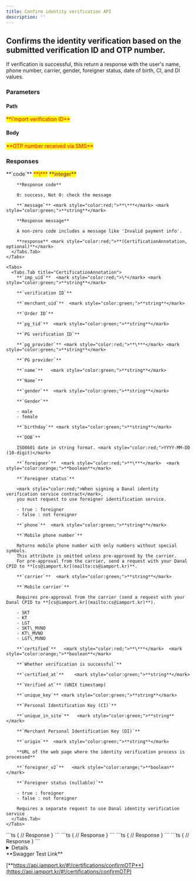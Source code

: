 ```yaml
---
title: Confirm identity verification API
description: ''
---
```



## Confirms the identity verification based on the submitted verification ID and OTP number.

<Swagger method="post" path="/certifications/otp/confirm/{imp_uid}" baseUrl="https://api.iamport.kr" summary="Confirms the identity verification based on the submitted verification ID and OTP number. ">
  <SwaggerDescription>
    If verification is successful, this return a response with the user's name, phone number, carrier, gender, foreigner status, date of birth, CI, and DI values.
  </SwaggerDescription>

  ### Parameters

  #### Path

  <SwaggerParameter name="imp_uid" type="String" required="true">
    <mark style="color:red;">
      **i'mport verification ID**
    </mark>
  </SwaggerParameter>

  #### Body

  <SwaggerParameter name="otp" type="String" required="true">
    <mark style="color:red;">
      **OTP number received via SMS**
    </mark>
  </SwaggerParameter>

  ### Responses

  <SwaggerResponse status="200: OK" description="Success">
    <Tabs>
      <Tabs.Tab title="CertificationResponse">
        **`code`** <mark style="color:red;">**\***</mark> <mark style="color:purple;">**integer**</mark>

        **Response code**

        0: success, Not 0: check the message

        **`message`** <mark style="color:red;">**\***</mark> <mark style="color:green;">**string**</mark>

        **Response message**

        A non-zero code includes a message like 'Invalid payment info'.

        **response** <mark style="color:red;">**(CertificationAnnotation, optional)**</mark>
      </Tabs.Tab>
    </Tabs>

    <Tabs>
      <Tabs.Tab title="CertificationAnnotation">
        **`imp_uid`**  <mark style="color:red;">\*</mark> <mark style="color:green;">**string**</mark>

        **`verification ID`**

        **`merchant_uid`**  <mark style="color:green;">**string**</mark>

        **`Order ID`**

        **`pg_tid`**  <mark style="color:green;">**string**</mark>

        **`PG verification ID`**

        **`pg_provider`** <mark style="color:red;">**\***</mark> <mark style="color:green;">**string**</mark>

        **`PG provider`**

        **`name`**   <mark style="color:green;">**string**</mark>

        **`Name`**

        **`gender`**  <mark style="color:green;">**string**</mark>

        **`Gender`**

        - male
        - female

        **`birthday`** <mark style="color:green;">**string**</mark>

        **`DOB`**

        ISO8601 date in string format. <mark style="color:red;">YYYY-MM-DD (10-digit)</mark>

        **`foreigner`**  <mark style="color:red;">**\***</mark>  <mark style="color:orange;">**boolean**</mark>

        **`Foreigner status`**

        <mark style="color:red;">When signing a Danal identity verification service contract</mark>,
        you must request to use foreigner identification service.

        - true : foreigner
        - false : not foreigner

        **`phone`**  <mark style="color:green;">**string**</mark>

        **`Mobile phone number`**

        Returns mobile phone number with only numbers without special symbols.
        This attribute is omitted unless pre-approved by the carrier.
        For pre-approval from the carrier, send a request with your Danal CPID to **[cs@iamport.kr](mailto:cs@iamport.kr)**.

        **`carrier`**  <mark style="color:green;">**string**</mark>

        **`Mobile carrier`**

        Requires pre-approval from the carrier (send a request with your Danal CPID to **[cs@iamport.kr](mailto:cs@iamport.kr)**).

        - SKT
        - KT
        - LGT
        - SKT\_MVNO
        - KT\_MVNO
        - LGT\_MVNO

        **`certified`**   <mark style="color:red;">**\***</mark>  <mark style="color:orange;">**boolean**</mark>

        **`Whether verification is successful`**

        **`certified_at`**    <mark style="color:green;">**string**</mark>

        **`Verified at`** (UNIX timestamp)

        **`unique_key`** <mark style="color:green;">**string**</mark>

        **`Personal Identification Key (CI)`**

        **`unique_in_site`**   <mark style="color:green;">**string**</mark>

        **`Merchant Personal Identification Key (DI)`**

        **`origin`**  <mark style="color:green;">**string**</mark>

        **URL of the web page where the identity verification process is processed**

        **`foreigner_v2`**   <mark style="color:orange;">**boolean**</mark>

        **`Foreigner status (nullable)`**

        - true : foreigner
        - false : not foreigner

        Requires a separate request to use Danal identity verification service
      </Tabs.Tab>
    </Tabs>
  </SwaggerResponse>

  <SwaggerResponse status="400: Bad Request" description="Missing or invalid parameter error">
    ```ts
    {
      // Response
    }
    ```
  </SwaggerResponse>

  <SwaggerResponse status="401: Unauthorized" description="Missing or invalid access token">
    ```ts
    {
      // Response
    }
    ```
  </SwaggerResponse>

  <SwaggerResponse status="404: Not Found" description="Result not found">
    ```ts
    {
      // Response
    }
    ```
  </SwaggerResponse>

  <SwaggerResponse status="500: Internal Server Error" description="Danal server error">
    ```ts
    {
      // Response
    }
    ```
  </SwaggerResponse>
</Swagger>

<Details>
  <Details.Summary>Response Model Schema</Details.Summary>

  <Details.Content>
    ```json
    {
      "code": 0,
      "message": "string",
      "response": {
        "imp_uid": "string",
        "merchant_uid": "string",
        "pg_tid": "string",
        "pg_provider": "string",
        "name": "string",
        "gender": "string",
        "birth": 0,
        "birthday": "string",
        "foreigner": true,
        "phone": "string",
        "carrier": "SKT",
        "certified": true,
        "certified_at": 0,
        "unique_key": "string",
        "unique_in_site": "string",
        "origin": "string",
        "foreigner_v2": true
      }
    }
    ```
  </Details.Content>
</Details>

<Hint style="success">
  **Swagger Test Link**

  [**https://api.iamport.kr/#!/certifications/confirmOTP**](https://api.iamport.kr/#!/certifications/confirmOTP)
</Hint>
